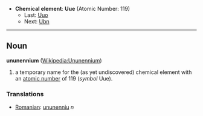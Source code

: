 *'''Chemical element''': '''Uue''' (Atomic Number: 119)
**Last: [[Ununoctium|Uuo]]
**Next: [[Unbinilium|Ubn]]
----
== Noun ==
'''ununennium''' ([[en:Ununennium|Wikipedia:Ununennium]])

# a temporary name for the (as yet undiscovered) chemical element with an [[atomic number]] of 119 (''symbol'' Uue).

===Translations===
*[[Romanian]]: [[ununenniu]] ''n''